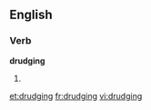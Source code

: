 
==English==

===Verb===
'''drudging'''

# {{present participle of|[[drudge]]}}

[[et:drudging]]
[[fr:drudging]]
[[vi:drudging]]